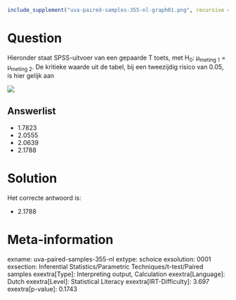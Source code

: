 ```r
include_supplement("uva-paired-samples-355-nl-graph01.png", recursive = TRUE)
```

Question
========

Hieronder staat SPSS-uitvoer van een gepaarde T toets, met H~0~:
μ~meting\ 1~ = μ~meting\ 2~. De kritieke waarde uit de tabel, bij een
tweezijdig risico van 0.05, is hier gelijk aan


![](uva-paired-samples-355-nl-graph01.png)

Answerlist
----------

* 1.7823
* 2.0555
* 2.0639
* 2.1788

Solution
========

Het correcte antwoord is: 

* 2.1788

Meta-information
================
exname: uva-paired-samples-355-nl
extype: schoice
exsolution: 0001
exsection: Inferential Statistics/Parametric Techniques/t-test/Paired samples
exextra[Type]: Interpreting output, Calculation
exextra[Language]: Dutch
exextra[Level]: Statistical Literacy
exextra[IRT-Difficulty]: 3.697
exextra[p-value]: 0.1743
